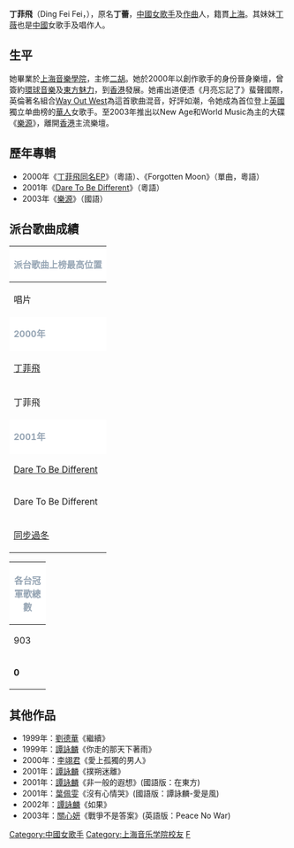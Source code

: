 {{藝人
| 姓名 = 丁菲飛
| 原名 = 丁蕾
| 類型 = 女歌手
| 綽號 = 
| 出生日期 = {{birth_date_and _age|1971|8|11}}
| 出生地點 = {{CHN}}[[上海|上海]]
| 籍貫 = 
| 語言 = 
| 職業 = 女歌手
| 活躍年代 = 2000年-2003年
| 音樂類型 = [[粵語流行音樂|粵語流行音樂]]、[[華語流行音樂|華語流行音樂]]
| 唱片公司 = [[環球音樂|環球音樂]](2000年-2004年)
| 經紀公司 = 
| 出道作品 = 
| 代表作 = 
| 相關團體 =
| 網站 = 
| 音樂專輯 = 
}}
'''丁菲飛'''（Ding Fei Fei，{{bd|1971年|8月11日|catIdx=D丁}}），原名'''丁蕾'''，[[中國|中國]][[女歌手|女歌手]]及[[作曲|作曲]]人，籍貫[[上海|上海]]。其妹妹[[丁薇|丁薇]]也是[[中國|中國]]女歌手及唱作人。

==生平==
她畢業於[[上海音樂學院|上海音樂學院]]，主修[[二胡|二胡]]。她於2000年以創作歌手的身份晉身樂壇，曾簽約[[環球音樂|環球音樂]]及[[東方魅力|東方魅力]]，到[[香港|香港]]發展。她甫出道便憑《月亮忘記了》蜚聲國際，英倫著名組合[[Way_Out_West|Way Out West]]為這首歌曲混音，好評如潮，令她成為首位登上[[英國|英國]]獨立单曲榜的[[華人|華人]]女歌手。至2003年推出以New Age和World Music為主的大碟《[[樂源|樂源]]》，離開[[香港|香港]]主流樂壇。

==歷年專輯==
*2000年《[[丁菲飛_(迷你專輯)|丁菲飛同名EP]]》（粵語）、《Forgotten Moon》（單曲，粵語）
*2001年《[[Dare_To_Be_Different|Dare To Be Different]]》（粵語）
*2003年《[[樂源|樂源]]》（國語）

==派台歌曲成績==
{| class="wikitable" cellpadding="1"
|-
! style="background:#FFFFFF; color:#96A5B4" colspan="7" | '''派台歌曲上榜最高位置'''
|-
| width="160"| 唱片 || width="160"| 歌曲 || width="50"| 903 || width="50"| RTHK || width="50"| 997 || width="50"| TVB || width="200"| 備註
|-
! style="background:#FFFFFF; color:#96A5B4" colspan="7"| '''2000年'''
|-
| [[丁菲飛_(迷你專輯)|丁菲飛]] || 月亮忘記了 || 20 || 16 || 10 || - || 
|-
| 丁菲飛 || 甜蜜世界 || 8 || 3 || 2 || 7 || 
|-
! style="background:#FFFFFF; color:#96A5B4" colspan="7"| '''2001年'''
|-
| [[Dare_To_Be_Different|Dare To Be Different]] || 購物天堂 || 3 || - || - || - || 
|-
| Dare To Be Different || 脈搏奔流 || 11 || 3 || 5 || 3 || 翻唱[[陳百強|陳百強]]歌曲<br>另派[[陳曉東|陳曉東]]合唱版本
|-
| [[同步過冬|同步過冬]] || 同步過冬 || 6 || 3 || 12 || 2 || [[環球唱片_(香港)|環球唱片群星]]合唱
|}
{| class="wikitable" cellpadding="1"
|-
! style="background:#FFFFFF; color:#96A5B4" colspan="5"| '''各台冠軍歌總數'''
|-
| width="50"| 903 || width="50"| RTHK || width="50"| 997 || width="50"| TVB || width="160"| 備註
|-
| '''0''' || '''0''' || '''0''' || '''0''' || '''四台冠軍歌總數：0'''
|}

==其他作品==
*1999年：[[劉德華|劉德華]]《繼續》
*1999年：[[譚詠麟|譚詠麟]]《你走的那天下著雨》
*2000年：[[李翊君|李翊君]]《愛上孤獨的男人》
*2001年：[[譚詠麟|譚詠麟]]《撲朔迷離》
*2001年：[[譚詠麟|譚詠麟]]《非一般的遐想》(國語版：在東方)
*2001年：[[葉佩雯|葉佩雯]]《沒有心情哭》(國語版：譚詠麟-愛是風)
*2002年：[[譚詠麟|譚詠麟]]《如果》
*2003年：[[關心妍|關心妍]]《戰爭不是答案》(英語版：Peace No War)

{{Authority control}}
{{DEFAULTSORT:D}}
[[Category:中國女歌手|Category:中國女歌手]]
[[Category:上海音乐学院校友|Category:上海音乐学院校友]]
[[Category:丁姓|F]]